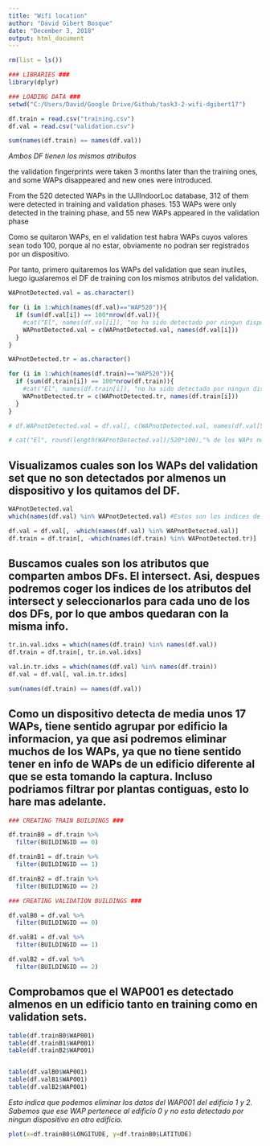 ```yaml
---
title: "Wifi location"
author: "David Gibert Bosque"
date: "December 3, 2018"
output: html_document
---
```

```r
rm(list = ls())
```

```r
### LIBRARIES ###
library(dplyr)
```

```r
### LOADING DATA ###
setwd("C:/Users/David/Google Drive/Github/task3-2-wifi-dgibert17")

df.train = read.csv("training.csv")
df.val = read.csv("validation.csv")

sum(names(df.train) == names(df.val))
```
*Ambos DF tienen los mismos atributos*



the validation fingerprints were
taken 3 months later than the training ones, and some
WAPs disappeared and new ones were introduced.

From the 520 detected WAPs in the UJIIndoorLoc
database, 312 of them were detected in training and
validation phases. 153 WAPs were only detected in
the training phase, and 55 new WAPs appeared in the
validation phase




Como se quitaron WAPs, en el validation test habra WAPs cuyos valores sean todo 100, porque al no estar, obviamente no podran ser registrados por un dispositivo.

Por tanto, primero quitaremos los WAPs del validation que sean inutiles, luego igualaremos el DF de training con los mismos atributos del validation.
```r
WAPnotDetected.val = as.character()

for (i in 1:which(names(df.val)=="WAP520")){
  if (sum(df.val[i]) == 100*nrow(df.val)){
    #cat("El", names(df.val[i]), "no ha sido detectado por ningun dispositivo en el validation\n")
    WAPnotDetected.val = c(WAPnotDetected.val, names(df.val[i]))
  }
}

WAPnotDetected.tr = as.character()

for (i in 1:which(names(df.train)=="WAP520")){
  if (sum(df.train[i]) == 100*nrow(df.train)){
    #cat("El", names(df.train[i]), "no ha sido detectado por ningun dispositivo en el training\n")
    WAPnotDetected.tr = c(WAPnotDetected.tr, names(df.train[i]))
  }
}

# df.WAPnotDetected.val = df.val[, c(WAPnotDetected.val, names(df.val[521:529]))]

# cat("El", round(length(WAPnotDetected.val)/520*100),"% de los WAPs no han sido detectados por ningun dispositivo en el training. La universidad esta perdiendo dinero con estos hardware. (Hay que comprobar si ocurre lo mismo para el test).")
```

## Visualizamos cuales son los WAPs del validation set que no son detectados por almenos un dispositivo y los quitamos del DF.
```r
WAPnotDetected.val
which(names(df.val) %in% WAPnotDetected.val) #Estos son los indices de los atributos que no son detectados en el validation set, por lo que quitaremos estos atributos del validation set.

df.val = df.val[, -which(names(df.val) %in% WAPnotDetected.val)]
df.train = df.train[, -which(names(df.train) %in% WAPnotDetected.tr)]
```

## Buscamos cuales son los atributos que comparten ambos DFs. El intersect. Asi, despues podremos coger los indices de los atributos del intersect y seleccionarlos para cada uno de los dos DFs, por lo que ambos quedaran con la misma info.
```r
tr.in.val.idxs = which(names(df.train) %in% names(df.val))
df.train = df.train[, tr.in.val.idxs]

val.in.tr.idxs = which(names(df.val) %in% names(df.train))
df.val = df.val[, val.in.tr.idxs]

sum(names(df.train) == names(df.val))
```

## Como un dispositivo detecta de media unos 17 WAPs, tiene sentido agrupar por edificio la informacion, ya que asi podremos eliminar muchos de los WAPs, ya que no tiene sentido tener en info de WAPs de un edificio diferente al que se esta tomando la captura. Incluso podriamos filtrar por plantas contiguas, esto lo hare mas adelante.
```r
### CREATING TRAIN BUILDINGS ###

df.trainB0 = df.train %>%
  filter(BUILDINGID == 0)

df.trainB1 = df.train %>%
  filter(BUILDINGID == 1)

df.trainB2 = df.train %>%
  filter(BUILDINGID == 2)
```

```r
### CREATING VALIDATION BUILDINGS ###

df.valB0 = df.val %>%
  filter(BUILDINGID == 0)

df.valB1 = df.val %>%
  filter(BUILDINGID == 1)

df.valB2 = df.val %>%
  filter(BUILDINGID == 2)
```

## Comprobamos que el WAP001 es detectado almenos en un edificio tanto en training como en validation sets.
```r
table(df.trainB0$WAP001)
table(df.trainB1$WAP001)
table(df.trainB2$WAP001)


table(df.valB0$WAP001)
table(df.valB1$WAP001)
table(df.valB2$WAP001)
```
*Esto indica que podemos eliminar los datos del WAP001 del edificio 1 y 2. Sabemos que ese WAP pertenece al edificio 0 y no esta detectado por ningun dispositivo en otro edificio.*

```r
plot(x=df.trainB0$LONGITUDE, y=df.trainB0$LATITUDE)
```





